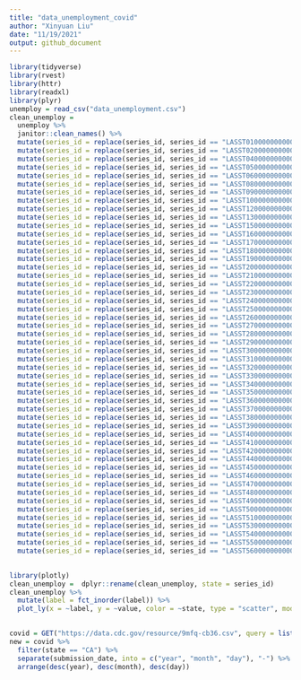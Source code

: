 ```yaml
---
title: "data_unemployment_covid"
author: "Xinyuan Liu"
date: "11/19/2021"
output: github_document
---
```


```r
library(tidyverse)
library(rvest)
library(httr)
library(readxl)
library(plyr)
unemploy = read_csv("data_unemployment.csv")
clean_unemploy = 
  unemploy %>% 
  janitor::clean_names() %>% 
  mutate(series_id = replace(series_id, series_id == "LASST010000000000003", "Alabama")) %>% 
  mutate(series_id = replace(series_id, series_id == "LASST020000000000003", "Alaska")) %>% 
  mutate(series_id = replace(series_id, series_id == "LASST040000000000003", "Arizona")) %>% 
  mutate(series_id = replace(series_id, series_id == "LASST050000000000003", "Arkansas")) %>% 
  mutate(series_id = replace(series_id, series_id == "LASST060000000000003", "California")) %>% 
  mutate(series_id = replace(series_id, series_id == "LASST080000000000003", "Colorado")) %>% 
  mutate(series_id = replace(series_id, series_id == "LASST090000000000003", "Connecticut")) %>% 
  mutate(series_id = replace(series_id, series_id == "LASST100000000000003", "Delaware")) %>% 
  mutate(series_id = replace(series_id, series_id == "LASST120000000000003", "Florida")) %>% 
  mutate(series_id = replace(series_id, series_id == "LASST130000000000003", "Georgia")) %>% 
  mutate(series_id = replace(series_id, series_id == "LASST150000000000003", "Hawaii")) %>% 
  mutate(series_id = replace(series_id, series_id == "LASST160000000000003", "Idaho")) %>% 
  mutate(series_id = replace(series_id, series_id == "LASST170000000000003", "Illinois")) %>% 
  mutate(series_id = replace(series_id, series_id == "LASST180000000000003", "Indiana")) %>% 
  mutate(series_id = replace(series_id, series_id == "LASST190000000000003", "Iowa")) %>% 
  mutate(series_id = replace(series_id, series_id == "LASST200000000000003", "Kansas")) %>% 
  mutate(series_id = replace(series_id, series_id == "LASST210000000000003", "Kentucky")) %>% 
  mutate(series_id = replace(series_id, series_id == "LASST220000000000003", "Louisiana")) %>% 
  mutate(series_id = replace(series_id, series_id == "LASST230000000000003", "Maine")) %>% 
  mutate(series_id = replace(series_id, series_id == "LASST240000000000003", "Maryland")) %>% 
  mutate(series_id = replace(series_id, series_id == "LASST250000000000003", "Massachusetts")) %>% 
  mutate(series_id = replace(series_id, series_id == "LASST260000000000003", "Michigan")) %>% 
  mutate(series_id = replace(series_id, series_id == "LASST270000000000003", "Minnesota")) %>% 
  mutate(series_id = replace(series_id, series_id == "LASST280000000000003", "Mississippi")) %>% 
  mutate(series_id = replace(series_id, series_id == "LASST290000000000003", "Missouri")) %>% 
  mutate(series_id = replace(series_id, series_id == "LASST300000000000003", "Montana")) %>% 
  mutate(series_id = replace(series_id, series_id == "LASST310000000000003", "Nebraska")) %>% 
  mutate(series_id = replace(series_id, series_id == "LASST320000000000003", "Nevada")) %>% 
  mutate(series_id = replace(series_id, series_id == "LASST330000000000003", "New Hampshire")) %>% 
  mutate(series_id = replace(series_id, series_id == "LASST340000000000003", "New Jersey")) %>% 
  mutate(series_id = replace(series_id, series_id == "LASST350000000000003", "New Mexico")) %>% 
  mutate(series_id = replace(series_id, series_id == "LASST360000000000003", "New York")) %>% 
  mutate(series_id = replace(series_id, series_id == "LASST370000000000003", "North Carolina")) %>% 
  mutate(series_id = replace(series_id, series_id == "LASST380000000000003", "North Dakota")) %>% 
  mutate(series_id = replace(series_id, series_id == "LASST390000000000003", "Ohio")) %>% 
  mutate(series_id = replace(series_id, series_id == "LASST400000000000003", "Oklahoma")) %>% 
  mutate(series_id = replace(series_id, series_id == "LASST410000000000003", "Oregon")) %>% 
  mutate(series_id = replace(series_id, series_id == "LASST420000000000003", "Pennsylvania")) %>% 
  mutate(series_id = replace(series_id, series_id == "LASST440000000000003", "Rhode Island")) %>% 
  mutate(series_id = replace(series_id, series_id == "LASST450000000000003", "South Carolina")) %>% 
  mutate(series_id = replace(series_id, series_id == "LASST460000000000003", "South Dakota")) %>% 
  mutate(series_id = replace(series_id, series_id == "LASST470000000000003", "Tennessee")) %>% 
  mutate(series_id = replace(series_id, series_id == "LASST480000000000003", "Texas")) %>% 
  mutate(series_id = replace(series_id, series_id == "LASST490000000000003", "Utah")) %>% 
  mutate(series_id = replace(series_id, series_id == "LASST500000000000003", "Vermont")) %>% 
  mutate(series_id = replace(series_id, series_id == "LASST510000000000003", "Virginia")) %>% 
  mutate(series_id = replace(series_id, series_id == "LASST530000000000003", "Washington")) %>% 
  mutate(series_id = replace(series_id, series_id == "LASST540000000000003", "West Virginia")) %>% 
  mutate(series_id = replace(series_id, series_id == "LASST550000000000003", "Wisconsin")) %>% 
  mutate(series_id = replace(series_id, series_id == "LASST560000000000003", "Wyoming")) 
 


```

```r
library(plotly)
clean_unemploy =  dplyr::rename(clean_unemploy, state = series_id) 
clean_unemploy %>%
  mutate(label = fct_inorder(label)) %>% 
  plot_ly(x = ~label, y = ~value, color = ~state, type = "scatter", mode = "lines", colors = "viridis")
  
```

```r
covid = GET("https://data.cdc.gov/resource/9mfq-cb36.csv", query = list("$limit" = 50000)) %>% content("parsed")
new = covid %>% 
  filter(state == "CA") %>% 
  separate(submission_date, into = c("year", "month", "day"), "-") %>% 
  arrange(desc(year), desc(month), desc(day))
```


